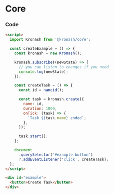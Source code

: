 
# Core

<VanillaExample />

### Code

```html
<script>
  import Kronash from '@kronash/core';

  const createExample = () => {
    const kronash = new Kronash();

    kronash.subscribe((newState) => {
      // you can listen to changes if you need
      console.log(newState);
    });

    const createTask = () => {
      const id = nanoid();

      const task = kronash.create({
        name: id,
        duration: 1000,
        onTick: (task) => {
          `Task ${task.name} ended`;
        },
      });

      task.start();
    };

    document
      .querySelector('#example button')
      ?.addEventListener('click', createTask);
  };
</script>

<div id="example">
  <button>Create Task</button>
</div>
```
